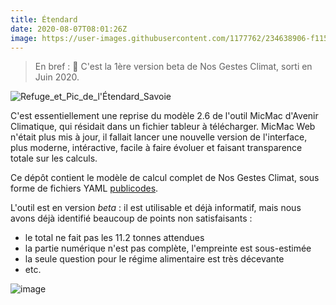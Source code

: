 ---
title: Étendard
date: 2020-08-07T08:01:26Z
image: https://user-images.githubusercontent.com/1177762/234638906-f11583de-25d7-48cd-a8c8-ecd3abc5f7c5.JPG
---

> En bref :
> 🚀 C'est la 1ère version beta de Nos Gestes Climat, sorti en Juin 2020.

![Refuge_et_Pic_de_l'Étendard_Savoie](https://user-images.githubusercontent.com/1177762/234638906-f11583de-25d7-48cd-a8c8-ecd3abc5f7c5.JPG)

C'est essentiellement une reprise du modèle 2.6 de l'outil MicMac d'Avenir Climatique, qui résidait dans un fichier tableur à télécharger.
MicMac Web n'était plus mis à jour, il fallait lancer une nouvelle version de l'interface, plus moderne, intéractive, facile à faire évoluer et faisant transparence totale sur les calculs.

Ce dépôt contient le modèle de calcul complet de Nos Gestes Climat, sous forme de fichiers YAML [publicodes](https://publi.codes).

L'outil est en version _beta_ : il est utilisable et déjà informatif, mais nous avons déjà identifié beaucoup de points non satisfaisants :

- le total ne fait pas les 11.2 tonnes attendues
- la partie numérique n'est pas complète, l'empreinte est sous-estimée
- la seule question pour le régime alimentaire est très décevante
- etc.

![image](https://user-images.githubusercontent.com/1177762/89622912-0e9ab200-d894-11ea-9226-c4af37549cd7.png)
